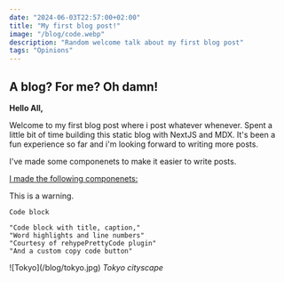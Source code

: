 ```yaml
---
date: "2024-06-03T22:57:00+02:00"
title: "My first blog post!"
image: "/blog/code.webp"
description: "Random welcome talk about my first blog post"
tags: "Opinions"
---
```


## A blog? For me? Oh damn!

**Hello All,**

Welcome to my first blog post where i post whatever whenever.
Spent a little bit of time building this static blog with NextJS and MDX.
It's been a fun experience so far and i'm looking forward to writing more posts.

I've made some componenets to make it easier to write posts.

<div className="mb-5">
  <u>I made the following componenets:</u>
</div>

<Info>This is a warning.</Info>

```tsx
Code block
```

```tsx {1} title="index.js" caption="Cool caption" showLineNumbers /Word/#v /highlights/#s /and/#i
"Code block with title, caption,"
"Word highlights and line numbers"
"Courtesy of rehypePrettyCode plugin"
"And a custom copy code button"
```

<div>
  ![Tokyo](/blog/tokyo.jpg)
  <em className="m-0">Tokyo cityscape</em>
</div>
